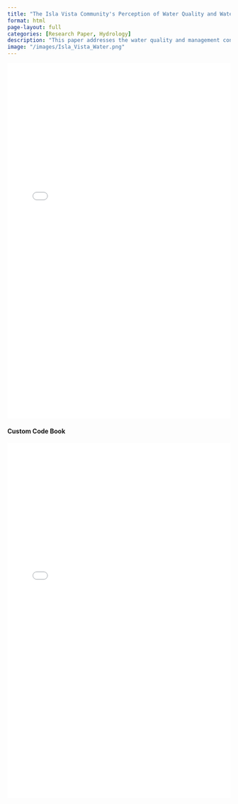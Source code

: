 ```yaml
---
title: "The Isla Vista Community's Perception of Water Quality and Water Management"
format: html
page-layout: full
categories: [Research Paper, Hydrology]
description: "This paper addresses the water quality and management concerns of the Isla Vista community, and documents my process performing qualitative research."
image: "/images/Isla_Vista_Water.png"
---
```


<!--more-->

<iframe src="ENVS102_Research_Paper.pdf" width="100%" height="800px" style="border:none;">

This browser does not support PDFs. Please download the PDF to view it: <a href="ENVS102_Research_Paper.pdf">Download PDF</a>

</iframe>

#### Custom Code Book

<iframe src="Qual_Research_Code_Book.pdf" width="100%" height="800px" style="border:none;">

This browser does not support PDFs. Please download the PDF to view it: <a href="Qual_Research_Code_Book.pdf">Download PDF</a>

</iframe>
